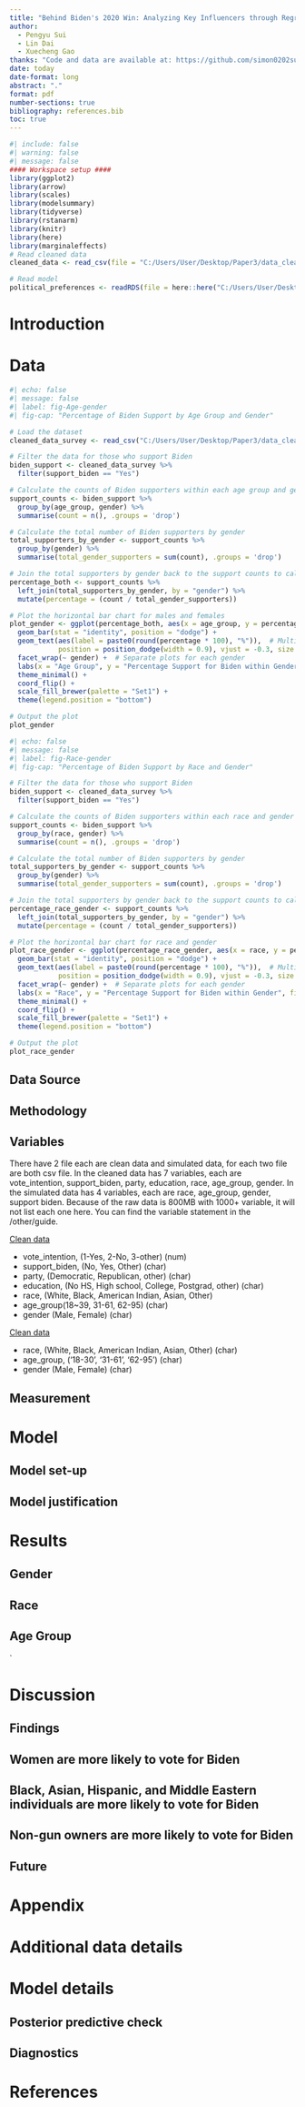 ```yaml
---
title: "Behind Biden's 2020 Win: Analyzing Key Influencers through Regression Models and Visualizations"
author: 
  - Pengyu Sui
  - Lin Dai
  - Xuecheng Gao
thanks: "Code and data are available at: https://github.com/simon0202sui/Political-support-in-the-US-2020.git"
date: today
date-format: long
abstract: "."
format: pdf
number-sections: true
bibliography: references.bib
toc: true
---
```


```r
#| include: false
#| warning: false
#| message: false
#### Workspace setup ####
library(ggplot2)
library(arrow)
library(scales)
library(modelsummary)
library(tidyverse)
library(rstanarm)
library(knitr)
library(here)
library(marginaleffects)
# Read cleaned data
cleaned_data <- read_csv(file = "C:/Users/User/Desktop/Paper3/data_cleaned.csv")

# Read model
political_preferences <- readRDS(file = here::here("C:/Users/User/Desktop/Paper3/models/biden_support_model.rds"))
```

# Introduction




# Data {#sec-data}
```r
#| echo: false
#| message: false
#| label: fig-Age-gender
#| fig-cap: "Percentage of Biden Support by Age Group and Gender"

# Load the dataset
cleaned_data_survey <- read_csv("C:/Users/User/Desktop/Paper3/data_cleaned.csv")

# Filter the data for those who support Biden
biden_support <- cleaned_data_survey %>%
  filter(support_biden == "Yes")

# Calculate the counts of Biden supporters within each age group and gender
support_counts <- biden_support %>%
  group_by(age_group, gender) %>%
  summarise(count = n(), .groups = 'drop')

# Calculate the total number of Biden supporters by gender
total_supporters_by_gender <- support_counts %>%
  group_by(gender) %>%
  summarise(total_gender_supporters = sum(count), .groups = 'drop')

# Join the total supporters by gender back to the support counts to calculate percentages
percentage_both <- support_counts %>%
  left_join(total_supporters_by_gender, by = "gender") %>%
  mutate(percentage = (count / total_gender_supporters))

# Plot the horizontal bar chart for males and females
plot_gender <- ggplot(percentage_both, aes(x = age_group, y = percentage * 100, fill = gender)) +  # Multiply by 100 for percentage
  geom_bar(stat = "identity", position = "dodge") +
  geom_text(aes(label = paste0(round(percentage * 100), "%")),  # Multiply by 100 for percentage
            position = position_dodge(width = 0.9), vjust = -0.3, size = 3) +
  facet_wrap(~ gender) +  # Separate plots for each gender
  labs(x = "Age Group", y = "Percentage Support for Biden within Gender", fill = "Gender") +
  theme_minimal() +
  coord_flip() +
  scale_fill_brewer(palette = "Set1") +
  theme(legend.position = "bottom")

# Output the plot
plot_gender

```

```r
#| echo: false
#| message: false
#| label: fig-Race-gender
#| fig-cap: "Percentage of Biden Support by Race and Gender"

# Filter the data for those who support Biden
biden_support <- cleaned_data_survey %>%
  filter(support_biden == "Yes")

# Calculate the counts of Biden supporters within each race and gender
support_counts <- biden_support %>%
  group_by(race, gender) %>%
  summarise(count = n(), .groups = 'drop')

# Calculate the total number of Biden supporters by gender
total_supporters_by_gender <- support_counts %>%
  group_by(gender) %>%
  summarise(total_gender_supporters = sum(count), .groups = 'drop')

# Join the total supporters by gender back to the support counts to calculate percentages
percentage_race_gender <- support_counts %>%
  left_join(total_supporters_by_gender, by = "gender") %>%
  mutate(percentage = (count / total_gender_supporters))

# Plot the horizontal bar chart for race and gender
plot_race_gender <- ggplot(percentage_race_gender, aes(x = race, y = percentage * 100, fill = gender)) +  # Multiply by 100 for percentage
  geom_bar(stat = "identity", position = "dodge") +
  geom_text(aes(label = paste0(round(percentage * 100), "%")),  # Multiply by 100 for percentage
            position = position_dodge(width = 0.9), vjust = -0.3, size = 3) +
  facet_wrap(~ gender) +  # Separate plots for each gender
  labs(x = "Race", y = "Percentage Support for Biden within Gender", fill = "Gender") +
  theme_minimal() +
  coord_flip() +
  scale_fill_brewer(palette = "Set1") +
  theme(legend.position = "bottom")

# Output the plot
plot_race_gender

```

## Data Source



## Methodology

## Variables

There have 2 file each are clean data and simulated data, for each two file are both csv file. In the cleaned data has 7 variables, each are vote_intention, support_biden, party, education, race, age_group, gender. In the simulated data has 4 variables, each are race, age_group, gender, support biden. Because of the raw data is 800MB with 1000+ variable, it will not list each one here. You can find the variable statement in the /other/guide.

[Clean data]{.underline}

-   vote_intention, (1-Yes, 2-No, 3-other) (num)
-   support_biden, (No, Yes, Other) (char)
-   party, (Democratic, Republican, other) (char)
-   education, (No HS, High school, College, Postgrad, other) (char)
-   race, (White, Black, American Indian, Asian, Other)
-   age_group(18~39, 31-61, 62-95) (char)
-   gender (Male, Female) (char)

[Clean data]{.underline}

-   race, (White, Black, American Indian, Asian, Other) (char)
-   age_group, ('18-30', '31-61', '62-95') (char)
-   gender (Male, Female) (char)

## Measurement


# Model {#sec-model}

## Model set-up


## Model justification



# Results {#sec-results}


## Gender



## Race


## Age Group




`

# Discussion {#sec-discussion}

## Findings



## Women are more likely to vote for Biden



## Black, Asian, Hispanic, and Middle Eastern individuals are more likely to vote for Biden



## Non-gun owners are more likely to vote for Biden


## Future 


\newpage


\appendix

# Appendix {-}

# Additional data details

# Model details {#sec-model-details}

## Posterior predictive check


## Diagnostics




\newpage


# References